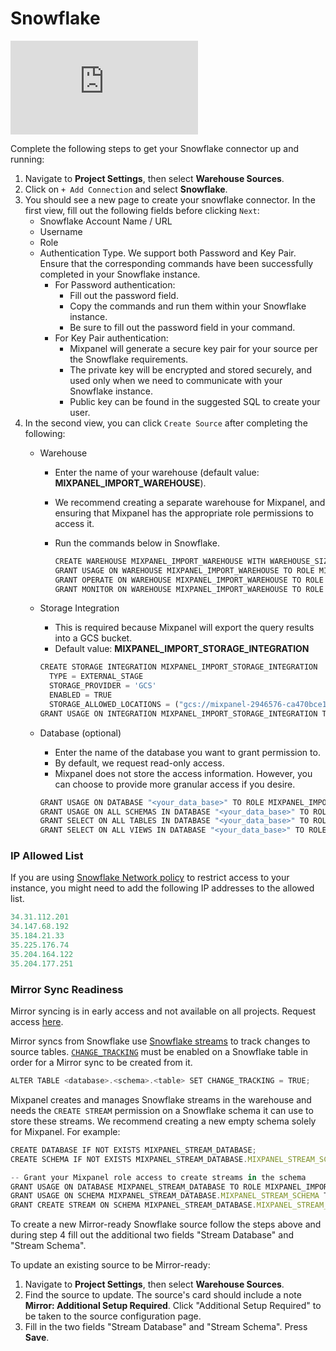 # Snowflake


<div style={{position: 'relative', paddingBottom: '64.90384615384616%', height: 0}}>
    <iframe src="https://www.loom.com/embed/5dbaf37d9308404393417043551aed55"
        frameBorder="0"
        webkitallowfullscreen="true" mozallowfullscreen="true" allowFullScreen
        style={{position: 'absolute', 'top': 0, 'left': 0, 'width': '100%', 'height': '100%'}}>
    </iframe>
</div>

Complete the following steps to get your Snowflake connector up and running:

1. Navigate to **Project Settings**, then select **Warehouse Sources**.
2. Click on `+ Add Connection` and select **Snowflake**.
3. You should see a new page to create your snowflake connector. In the first view, fill out the following fields before clicking  `Next`: 
    - Snowflake Account Name / URL
    - Username
    - Role
    - Authentication Type. We support both Password and Key Pair.
    Ensure that the corresponding commands have been successfully completed in your Snowflake instance.
        - For Password authentication:
            - Fill out the password field.
            - Copy the commands and run them within your Snowflake instance.
            - Be sure to fill out the password field in your command.
        - For Key Pair authentication:
            - Mixpanel will generate a secure key pair for your source per the Snowflake requirements.
            - The private key will be encrypted and stored securely, and used only when we need to communicate with your Snowflake instance.
            - Public key can be found in the suggested SQL to create your user.
4. In the second view, you can click `Create Source` after completing the following:
    - Warehouse
        - Enter the name of your warehouse (default value: **MIXPANEL_IMPORT_WAREHOUSE**).
        - We recommend creating a separate warehouse for Mixpanel, and ensuring that Mixpanel has the appropriate role permissions to access it.
        - Run the commands below in Snowflake.
            
            ```jsx
            CREATE WAREHOUSE MIXPANEL_IMPORT_WAREHOUSE WITH WAREHOUSE_SIZE = XSMALL AUTO_SUSPEND = 60 AUTO_RESUME = TRUE INITIALLY_SUSPENDED = FALSE;
            GRANT USAGE ON WAREHOUSE MIXPANEL_IMPORT_WAREHOUSE TO ROLE MIXPANEL_IMPORT_ROLE;
            GRANT OPERATE ON WAREHOUSE MIXPANEL_IMPORT_WAREHOUSE TO ROLE MIXPANEL_IMPORT_ROLE;
            GRANT MONITOR ON WAREHOUSE MIXPANEL_IMPORT_WAREHOUSE TO ROLE MIXPANEL_IMPORT_ROLE; 
            ```
            
    - Storage Integration
        - This is required because Mixpanel will export the query results into a GCS bucket.
        - Default value: **MIXPANEL_IMPORT_STORAGE_INTEGRATION**
        
        ```jsx
        CREATE STORAGE INTEGRATION MIXPANEL_IMPORT_STORAGE_INTEGRATION
          TYPE = EXTERNAL_STAGE
          STORAGE_PROVIDER = 'GCS'
          ENABLED = TRUE
          STORAGE_ALLOWED_LOCATIONS = ("gcs://mixpanel-2946576-ca470bce1e1ed2ec");
        GRANT USAGE ON INTEGRATION MIXPANEL_IMPORT_STORAGE_INTEGRATION TO MIXPANEL_IMPORT_ROLE; 
        ```
        
    - Database (optional)
        - Enter the name of the database you want to grant permission to.
        - By default, we request read-only access.
        - Mixpanel does not store the access information. However, you can choose to provide more granular access if you desire.
        
        ```jsx
        GRANT USAGE ON DATABASE "<your_data_base>" TO ROLE MIXPANEL_IMPORT_ROLE;
        GRANT USAGE ON ALL SCHEMAS IN DATABASE "<your_data_base>" TO ROLE MIXPANEL_IMPORT_ROLE;
        GRANT SELECT ON ALL TABLES IN DATABASE "<your_data_base>" TO ROLE MIXPANEL_IMPORT_ROLE;
        GRANT SELECT ON ALL VIEWS IN DATABASE "<your_data_base>" TO ROLE MIXPANEL_IMPORT_ROLE;
        ```

### IP Allowed List
If you are using [Snowflake Network policy](https://docs.snowflake.com/en/user-guide/network-policies) to restrict access to your instance, you might need to add the following IP addresses to the allowed list.

```jsx
34.31.112.201
34.147.68.192
35.184.21.33
35.225.176.74
35.204.164.122
35.204.177.251
```

### Mirror Sync Readiness

<Callout type="info">
  Mirror syncing is in early access and not available on all projects. Request access
  <a href="https://forms.gle/x8mbU6FVe5uHiVXF6">here</a>.
</Callout>

Mirror syncs from Snowflake use [Snowflake streams](https://docs.snowflake.com/en/user-guide/streams-intro) to track changes to source tables.
[`CHANGE_TRACKING`](https://docs.snowflake.com/en/sql-reference/sql/alter-table) must be enabled on a Snowflake table in order for a Mirror
sync to be created from it.
```jsx
ALTER TABLE <database>.<schema>.<table> SET CHANGE_TRACKING = TRUE;
```

Mixpanel creates and manages Snowflake streams in the warehouse and needs the `CREATE STREAM` permission on a Snowflake schema it can use
to store these streams. We recommend creating a new empty schema solely for Mixpanel. For example:
```jsx
CREATE DATABASE IF NOT EXISTS MIXPANEL_STREAM_DATABASE;
CREATE SCHEMA IF NOT EXISTS MIXPANEL_STREAM_DATABASE.MIXPANEL_STREAM_SCHEMA;

-- Grant your Mixpanel role access to create streams in the schema
GRANT USAGE ON DATABASE MIXPANEL_STREAM_DATABASE TO ROLE MIXPANEL_IMPORT_ROLE;
GRANT USAGE ON SCHEMA MIXPANEL_STREAM_DATABASE.MIXPANEL_STREAM_SCHEMA TO ROLE MIXPANEL_IMPORT_ROLE;
GRANT CREATE STREAM ON SCHEMA MIXPANEL_STREAM_DATABASE.MIXPANEL_STREAM_SCHEMA TO ROLE MIXPANEL_IMPORT_ROLE;
```

To create a new Mirror-ready Snowflake source follow the steps above and during step 4 fill out the additional two fields "Stream Database" and "Stream Schema".

To update an existing source to be Mirror-ready:
1. Navigate to **Project Settings**, then select **Warehouse Sources**.
2. Find the source to update. The source's card should include a note **Mirror: Additional Setup Required**. Click "Additional Setup Required" to be taken to the source configuration page.
3. Fill in the two fields "Stream Database" and "Stream Schema". Press **Save**.
